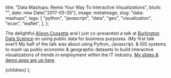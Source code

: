 
  title: "Data Mashups: Remix Your Way To Interactive Visualizations",
  blurb: "",
  date: new Date("2017-05-05"),
  image: metaImage,
  slug: "data-mashups",
  tags: [
    "python",
    "javascript",
    "data",
    "geo",
    "visualization",
    "econ",
    "leaflet",
  ],
};

<!--- TODO: Fix the Data Mashups talk URL to no longer point ot the old domain-->

The delightful [Alison Cossette](https://twitter.com/alison_cossette) and I just co-presented a talk at [Burlington Data Science](https://www.meetup.com/Burlington-Data-Scientists/) on using public data for business purposes. (My first talk ever!) My half of the talk was about using Python, Javascript, & GIS systems to mash up public economic & geographic datasets to build interactive visualizations of trends in employment within the IT industry. [My slides & demo apps are up here](https://vivshaw.github.io/4-19-public-data-talk/).

  <ArticlePage meta={meta}>{children}</ArticlePage>
);
